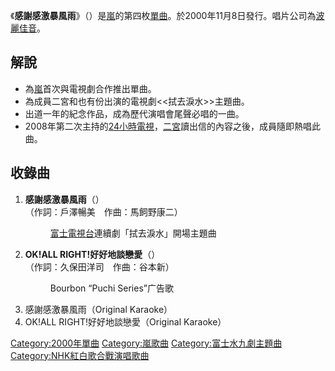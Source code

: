 {{Infobox song
| name       = 感謝感激暴風雨
| type       = [[單曲|單曲]]
| artist     = [[嵐|嵐]]
| cover      = 
| released   = 2000年11月8日
| recorded   = 
| genre      = J-POP
| length     = 
| label      = [[波麗佳音|波麗佳音]]
| producer   = 
| chart_position = *週最高排名第2位（[[Oricon|Oricon]]）
| certification = 
| prev_title = [[颱風世代_-Typhoon_Generation-|颱風世代 -Typhoon Generation-]]
| prev_year  = 2000
| next_title = [[因為你所以我存在|因為你所以我存在]]
| next_year  = 2001
}}
《'''感謝感激暴風雨'''》（{{lang|ja|感謝カンゲキ雨嵐}}）是[[嵐|嵐]]的第四枚[[單曲|單曲]]。於2000年11月8日發行。唱片公司為[[波麗佳音|波麗佳音]]。

==解說==
*為[[嵐|嵐]]首次與電視劇合作推出單曲。
*為成員二宮和也有份出演的電視劇<<拭去淚水>>主題曲。
*出道一年的紀念作品，成為歷代演唱會尾聲必唱的一曲。
*2008年第二次主持的[[24小時電視|24小時電視]]，[[二宮和也|二宮]]讀出信的內容之後，成員隨即熱唱此曲。

==收錄曲==
#'''感謝感激暴風雨'''（{{lang|ja|感謝カンゲキ雨嵐}}）<BR />（作詞：戶澤暢美　作曲：馬飼野康二）
#:[[富士電視台|富士電視台]]連續劇「拭去淚水」開場主題曲
#'''OK!ALL RIGHT!好好地談戀愛'''（{{lang|ja|OK!ALL RIGHT!いい恋をしよう}}）<BR />（作詞：久保田洋司　作曲：谷本新）
#:Bourbon “Puchi Series”广告歌
#感謝感激暴風雨（Original Karaoke）
#OK!ALL RIGHT!好好地談戀愛（Original Karaoke）

{{嵐}}
{{Single of Arashi}}
{{DEFAULTSORT:Kansha Kangeki Ame Arashi}}
[[Category:2000年單曲|Category:2000年單曲]]
[[Category:嵐歌曲|Category:嵐歌曲]]
[[Category:富士水九劇主題曲|Category:富士水九劇主題曲]]
[[Category:NHK紅白歌合戰演唱歌曲|Category:NHK紅白歌合戰演唱歌曲]]